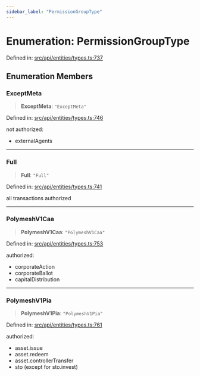 ```yaml
---
sidebar_label: "PermissionGroupType"
---
```


# Enumeration: PermissionGroupType

Defined in: [src/api/entities/types.ts:737](https://github.com/PolymeshAssociation/polymesh-sdk/blob/bee6a2fe7a8ce5db42a6982e793782182cde2153/src/api/entities/types.ts#L737)

## Enumeration Members

### ExceptMeta

> **ExceptMeta**: `"ExceptMeta"`

Defined in: [src/api/entities/types.ts:746](https://github.com/PolymeshAssociation/polymesh-sdk/blob/bee6a2fe7a8ce5db42a6982e793782182cde2153/src/api/entities/types.ts#L746)

not authorized:
  - externalAgents

***

### Full

> **Full**: `"Full"`

Defined in: [src/api/entities/types.ts:741](https://github.com/PolymeshAssociation/polymesh-sdk/blob/bee6a2fe7a8ce5db42a6982e793782182cde2153/src/api/entities/types.ts#L741)

all transactions authorized

***

### PolymeshV1Caa

> **PolymeshV1Caa**: `"PolymeshV1Caa"`

Defined in: [src/api/entities/types.ts:753](https://github.com/PolymeshAssociation/polymesh-sdk/blob/bee6a2fe7a8ce5db42a6982e793782182cde2153/src/api/entities/types.ts#L753)

authorized:
  - corporateAction
  - corporateBallot
  - capitalDistribution

***

### PolymeshV1Pia

> **PolymeshV1Pia**: `"PolymeshV1Pia"`

Defined in: [src/api/entities/types.ts:761](https://github.com/PolymeshAssociation/polymesh-sdk/blob/bee6a2fe7a8ce5db42a6982e793782182cde2153/src/api/entities/types.ts#L761)

authorized:
  - asset.issue
  - asset.redeem
  - asset.controllerTransfer
  - sto (except for sto.invest)
